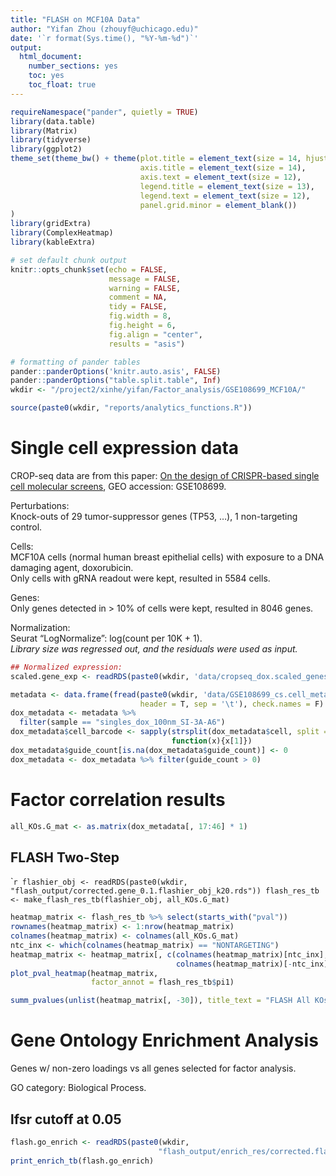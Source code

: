 ```yaml
---
title: "FLASH on MCF10A Data"
author: "Yifan Zhou (zhouyf@uchicago.edu)"
date: '`r format(Sys.time(), "%Y-%m-%d")`'
output:
  html_document:
    number_sections: yes
    toc: yes
    toc_float: true
---
```


```r
requireNamespace("pander", quietly = TRUE)
library(data.table)
library(Matrix)
library(tidyverse)
library(ggplot2)
theme_set(theme_bw() + theme(plot.title = element_text(size = 14, hjust = 0.5),
                             axis.title = element_text(size = 14),
                             axis.text = element_text(size = 12),
                             legend.title = element_text(size = 13),
                             legend.text = element_text(size = 12),
                             panel.grid.minor = element_blank())
)
library(gridExtra)
library(ComplexHeatmap)
library(kableExtra)

# set default chunk output
knitr::opts_chunk$set(echo = FALSE,
                      message = FALSE,
                      warning = FALSE,
                      comment = NA,
                      tidy = FALSE,
                      fig.width = 8,
                      fig.height = 6,
                      fig.align = "center",
                      results = "asis")

# formatting of pander tables
pander::panderOptions('knitr.auto.asis', FALSE)
pander::panderOptions("table.split.table", Inf)
wkdir <- "/project2/xinhe/yifan/Factor_analysis/GSE108699_MCF10A/"
```

```r
source(paste0(wkdir, "reports/analytics_functions.R"))
```

# Single cell expression data

CROP-seq data are from this paper: [On the design of CRISPR-based single cell molecular screens](https://www.ncbi.nlm.nih.gov/pmc/articles/PMC5882576/), GEO accession: GSE108699.

Perturbations:    
Knock-outs of 29 tumor-suppressor genes (TP53, ...), 1 non-targeting control.

Cells:    
MCF10A cells (normal human breast epithelial cells) with exposure to a DNA damaging agent, doxorubicin.   
Only cells with gRNA readout were kept, resulted in 5584 cells.

Genes:    
Only genes detected in > 10% of cells were kept, resulted in 8046 genes.

Normalization:    
Seurat "LogNormalize": log(count per 10K + 1).   
*Library size was regressed out, and the residuals were used as input.*

```r
## Normalized expression:
scaled.gene_exp <- readRDS(paste0(wkdir, 'data/cropseq_dox.scaled_genes_0.1.corrected_lib_size.rds'))
```

```r
metadata <- data.frame(fread(paste0(wkdir, 'data/GSE108699_cs.cell_metadata.tsv.gz'),
                             header = T, sep = '\t'), check.names = F)
dox_metadata <- metadata %>%
  filter(sample == "singles_dox_100nm_SI-3A-A6")
dox_metadata$cell_barcode <- sapply(strsplit(dox_metadata$cell, split = "_"),
                                    function(x){x[1]})
dox_metadata$guide_count[is.na(dox_metadata$guide_count)] <- 0
dox_metadata <- dox_metadata %>% filter(guide_count > 0)
```

# Factor correlation results

```r
all_KOs.G_mat <- as.matrix(dox_metadata[, 17:46] * 1)
```

## FLASH Two-Step

````r
flashier_obj <- readRDS(paste0(wkdir, "flash_output/corrected.gene_0.1.flashier_obj_k20.rds"))
flash_res_tb <- make_flash_res_tb(flashier_obj, all_KOs.G_mat)
```

```r
heatmap_matrix <- flash_res_tb %>% select(starts_with("pval"))
rownames(heatmap_matrix) <- 1:nrow(heatmap_matrix)
colnames(heatmap_matrix) <- colnames(all_KOs.G_mat)
ntc_inx <- which(colnames(heatmap_matrix) == "NONTARGETING")
heatmap_matrix <- heatmap_matrix[, c(colnames(heatmap_matrix)[ntc_inx],
                                     colnames(heatmap_matrix)[-ntc_inx])]
plot_pval_heatmap(heatmap_matrix,
                  factor_annot = flash_res_tb$pi1)
```

```r
summ_pvalues(unlist(heatmap_matrix[, -30]), title_text = "FLASH All KOs (K=20, TP53 excluded)")
```

# Gene Ontology Enrichment Analysis

Genes w/ non-zero loadings vs all genes selected for factor analysis.

GO category: Biological Process.

## lfsr cutoff at 0.05
```r
flash.go_enrich <- readRDS(paste0(wkdir,
                                 "flash_output/enrich_res/corrected.flash_k20.go_enrich.rds"))
print_enrich_tb(flash.go_enrich)
```
